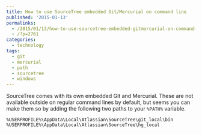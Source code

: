 ```yaml
---
title: How to use SourceTree embedded Git/Mercurial on command line
published: '2015-01-13'
permalinks:
  - /2015/01/13/how-to-use-sourcetree-embedded-gitmercurial-on-command-line/
  - /?p=2761
categories:
  - technology
tags:
  - git
  - mercurial
  - path
  - sourcetree
  - windows
---
```


SourceTree comes with its own embedded Git and Mercurial. These are not available outside on regular command lines by default, but seems you can make them so by adding the following two paths to your `%PATH%` variable.

```text
%USERPROFILE%\AppData\Local\Atlassian\SourceTree\git_local\bin
%USERPROFILE%\AppData\Local\Atlassian\SourceTree\hg_local
```
